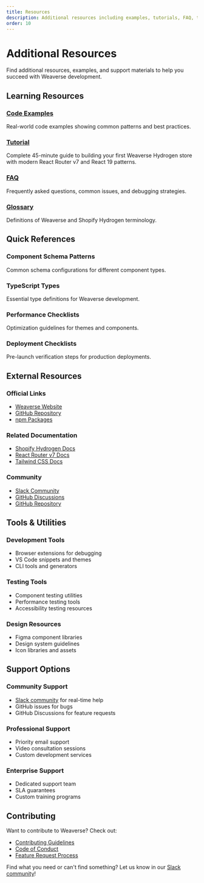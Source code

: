 ```yaml
---
title: Resources
description: Additional resources including examples, tutorials, FAQ, troubleshooting guides, and community links.
order: 10
---
```


# Additional Resources

Find additional resources, examples, and support materials to help you succeed with Weaverse development.

## Learning Resources

### [Code Examples](resources/examples)
Real-world code examples showing common patterns and best practices.

### [Tutorial](resources/tutorials)
Complete 45-minute guide to building your first Weaverse Hydrogen store with modern React Router v7 and React 19 patterns.

### [FAQ](resources/faq)
Frequently asked questions, common issues, and debugging strategies.

### [Glossary](resources/glossary)
Definitions of Weaverse and Shopify Hydrogen terminology.

## Quick References

### Component Schema Patterns
Common schema configurations for different component types.

### TypeScript Types
Essential type definitions for Weaverse development.

### Performance Checklists
Optimization guidelines for themes and components.

### Deployment Checklists
Pre-launch verification steps for production deployments.

## External Resources

### Official Links
- [Weaverse Website](https://weaverse.io)
- [GitHub Repository](https://github.com/Weaverse/weaverse)
- [npm Packages](https://www.npmjs.com/org/weaverse)

### Related Documentation
- [Shopify Hydrogen Docs](https://shopify.dev/docs/custom-storefronts/hydrogen)
- [React Router v7 Docs](https://reactrouter.com)
- [Tailwind CSS Docs](https://tailwindcss.com/docs)

### Community
- [Slack Community](https://wvse.cc/weaverse-slack)
- [GitHub Discussions](https://github.com/orgs/Weaverse/discussions)
- [GitHub Repository](https://github.com/Weaverse/weaverse)

## Tools & Utilities

### Development Tools
- Browser extensions for debugging
- VS Code snippets and themes
- CLI tools and generators

### Testing Tools
- Component testing utilities
- Performance testing tools
- Accessibility testing resources

### Design Resources
- Figma component libraries
- Design system guidelines
- Icon libraries and assets

## Support Options

### Community Support
- [Slack community](https://wvse.cc/weaverse-slack) for real-time help
- GitHub issues for bugs
- GitHub Discussions for feature requests

### Professional Support
- Priority email support
- Video consultation sessions
- Custom development services

### Enterprise Support
- Dedicated support team
- SLA guarantees
- Custom training programs

## Contributing

Want to contribute to Weaverse? Check out:

- [Contributing Guidelines](community/contributing)
- [Code of Conduct](community/code-of-conduct)
- [Feature Request Process](community/feature-requests)

Find what you need or can't find something? Let us know in our [Slack community](https://wvse.cc/weaverse-slack)!